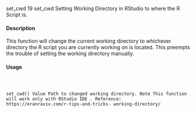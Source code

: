 
set_cwd
19
set_cwd
Setting Working Directory in RStudio to where the R Script is.

#### Description

This function will change the current working directory to whichever directory the R script you
are currently working on is located.   This preempts the trouble of setting the working directory
manually.

#### Usage
<pre><code>

set_cwd()
Value
Path to changed working directory.
Note
This function will work
only with RStudio IDE
. Reference: https://eranraviv.com/r-tips-and-tricks-
working-directory/
